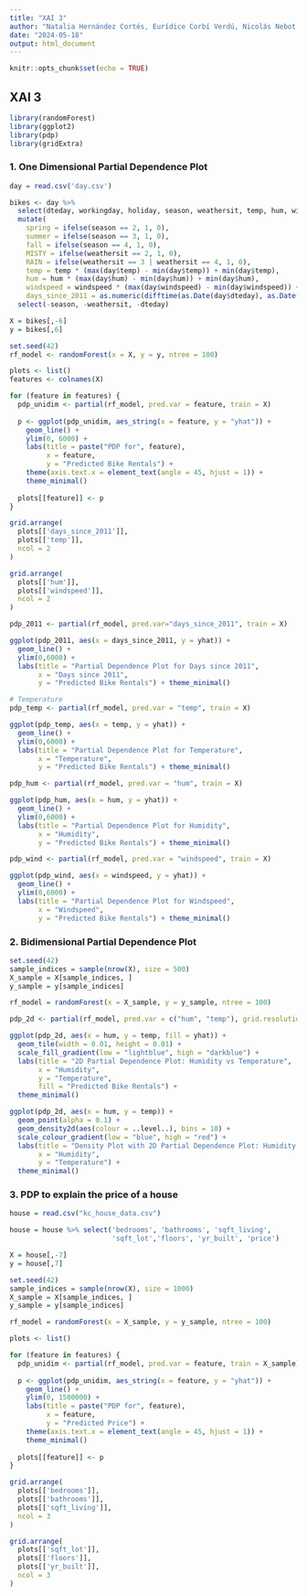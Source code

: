 ```yaml
---
title: "XAI 3"
author: "Natalia Hernández Cortés, Eurídice Corbí Verdú, Nicolás Nebot Silvestre"
date: "2024-05-18"
output: html_document
---
```


```r
knitr::opts_chunk$set(echo = TRUE)
```

## XAI 3

```r
library(randomForest)
library(ggplot2)
library(pdp)
library(gridExtra)
```

### 1. One Dimensional Partial Dependence Plot

```r
day = read.csv('day.csv')

bikes <- day %>%
  select(dteday, workingday, holiday, season, weathersit, temp, hum, windspeed, cnt) %>%
  mutate(
    spring = ifelse(season == 2, 1, 0),
    summer = ifelse(season == 3, 1, 0),
    fall = ifelse(season == 4, 1, 0),
    MISTY = ifelse(weathersit == 2, 1, 0),
    RAIN = ifelse(weathersit == 3 | weathersit == 4, 1, 0),
    temp = temp * (max(day$temp) - min(day$temp)) + min(day$temp),
    hum = hum * (max(day$hum) - min(day$hum)) + min(day$hum),
    windspeed = windspeed * (max(day$windspeed) - min(day$windspeed)) + min(day$windspeed),
    days_since_2011 = as.numeric(difftime(as.Date(day$dteday), as.Date('2011-01-01'), units = 'days'))) %>%
  select(-season, -weathersit, -dteday)
```

```r
X = bikes[,-6]
y = bikes[,6]

set.seed(42)  
rf_model <- randomForest(x = X, y = y, ntree = 100)
```

```r
plots <- list()
features <- colnames(X)

for (feature in features) {
  pdp_unidim <- partial(rf_model, pred.var = feature, train = X)
  
  p <- ggplot(pdp_unidim, aes_string(x = feature, y = "yhat")) +
    geom_line() +
    ylim(0, 6000) +
    labs(title = paste("PDP for", feature),
         x = feature,
         y = "Predicted Bike Rentals") +
    theme(axis.text.x = element_text(angle = 45, hjust = 1)) +
    theme_minimal()
  
  plots[[feature]] <- p
}

grid.arrange(
  plots[['days_since_2011']],
  plots[['temp']],
  ncol = 2
)

grid.arrange(
  plots[['hum']],
  plots[['windspeed']],
  ncol = 2
)
```

```r
pdp_2011 <- partial(rf_model, pred.var="days_since_2011", train = X)

ggplot(pdp_2011, aes(x = days_since_2011, y = yhat)) +
  geom_line() +
  ylim(0,6000) +
  labs(title = "Partial Dependence Plot for Days since 2011",
       x = "Days since 2011",
       y = "Predicted Bike Rentals") + theme_minimal()
```

```r
# Temperature
pdp_temp <- partial(rf_model, pred.var = "temp", train = X)

ggplot(pdp_temp, aes(x = temp, y = yhat)) +
  geom_line() +
  ylim(0,6000) +
  labs(title = "Partial Dependence Plot for Temperature",
       x = "Temperature",
       y = "Predicted Bike Rentals") + theme_minimal()
```

```r
pdp_hum <- partial(rf_model, pred.var = "hum", train = X)

ggplot(pdp_hum, aes(x = hum, y = yhat)) +
  geom_line() +
  ylim(0,6000) +
  labs(title = "Partial Dependence Plot for Humidity",
       x = "Humidity",
       y = "Predicted Bike Rentals") + theme_minimal()
```

```r
pdp_wind <- partial(rf_model, pred.var = "windspeed", train = X)

ggplot(pdp_wind, aes(x = windspeed, y = yhat)) +
  geom_line() +
  ylim(0,6000) +
  labs(title = "Partial Dependence Plot for Windspeed",
       x = "Windspeed",
       y = "Predicted Bike Rentals") + theme_minimal()
```

### 2. Bidimensional Partial Dependence Plot

```r
set.seed(42) 
sample_indices = sample(nrow(X), size = 500)  
X_sample = X[sample_indices, ]
y_sample = y[sample_indices]

rf_model = randomForest(x = X_sample, y = y_sample, ntree = 100)
```

```r
pdp_2d <- partial(rf_model, pred.var = c("hum", "temp"), grid.resolution = 50)

ggplot(pdp_2d, aes(x = hum, y = temp, fill = yhat)) +
  geom_tile(width = 0.01, height = 0.01) +
  scale_fill_gradient(low = "lightblue", high = "darkblue") +
  labs(title = "2D Partial Dependence Plot: Humidity vs Temperature",
       x = "Humidity",
       y = "Temperature",
       fill = "Predicted Bike Rentals") +
  theme_minimal()

ggplot(pdp_2d, aes(x = hum, y = temp)) +
  geom_point(alpha = 0.1) +
  geom_density2d(aes(colour = ..level..), bins = 10) +
  scale_colour_gradient(low = "blue", high = "red") +
  labs(title = "Density Plot with 2D Partial Dependence Plot: Humidity vs Temperature",
       x = "Humidity",
       y = "Temperature") +
  theme_minimal()
```

### 3. PDP to explain the price of a house

```r
house = read.csv("kc_house_data.csv")

house = house %>% select('bedrooms', 'bathrooms', 'sqft_living', 
                         'sqft_lot','floors', 'yr_built', 'price')

X = house[,-7]
y = house[,7]
```

```r
set.seed(42)  
sample_indices = sample(nrow(X), size = 1000)  
X_sample = X[sample_indices, ]
y_sample = y[sample_indices]

rf_model = randomForest(x = X_sample, y = y_sample, ntree = 100)
```

```r
plots <- list()

for (feature in features) {
  pdp_unidim <- partial(rf_model, pred.var = feature, train = X_sample)
  
  p <- ggplot(pdp_unidim, aes_string(x = feature, y = "yhat")) +
    geom_line() +
    ylim(0, 1500000) +
    labs(title = paste("PDP for", feature),
         x = feature,
         y = "Predicted Price") +
    theme(axis.text.x = element_text(angle = 45, hjust = 1)) +
    theme_minimal()
  
  plots[[feature]] <- p
}

grid.arrange(
  plots[['bedrooms']],
  plots[['bathrooms']],
  plots[['sqft_living']],
  ncol = 3
)

grid.arrange(
  plots[['sqft_lot']],
  plots[['floors']],
  plots[['yr_built']],
  ncol = 3
)
```
